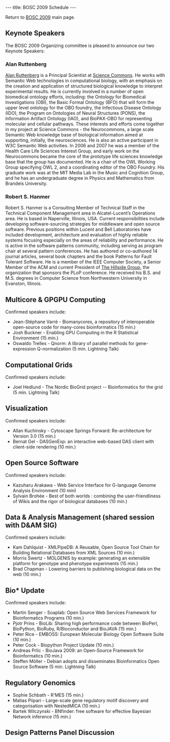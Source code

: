 ---
title: BOSC 2009 Schedule
---

Return to [[BOSC_2009 | BOSC 2009]] main page.

== Keynote Speakers ==

The BOSC 2009 Organizing committee is pleased to announce our two Keynote Speakers:

=== Alan Ruttenberg ===

[http://sciencecommons.org/about/whoweare/ruttenberg/ Alan Ruttenberg] is a Principal Scientist at [http://sciencecommons.org Science Commons].  He works with Semantic Web technologies in computational biology, with an emphasis on the creation and application of structured biological knowledge to interpret experimental results. He is currently involved in a number of open biomedical ontology efforts, including: the Ontology for Biomedical Investigations (OBI), the Basic Formal Ontology (BFO) that will form the upper level ontology for the OBO foundry, the Infectious Disease Ontology (IDO), the Program on Ontologies of Neural Structures (PONS), the Information Artifact Ontology (IAO), and BioPAX-OBO for representing molecular and cellular pathways. These interests and efforts come together in my project at Science Commons - the Neurocommons, a large scale Semantic Web knowledge base of biological information aimed at supporting, initially, the neurosciences. He is also an active participant in W3C Semantic Web activities. In 2006 and 2007 he was a member of the Health Care Life Sciences Interest Group, and early work on the Neurocommons became the core of the prototype life sciences knowledge base that the group has documented. He is a chair of the OWL Working Group specifying OWL 2, and a coordinating editor of the OBO Foundry. 
His graduate work was at the MIT Media Lab in the Music and Cognition Group, and he has an undergraduate degree in Physics and Mathematics from Brandeis University. 

=== Robert S. Hanmer ===

Robert S. Hanmer is a Consulting Member of Technical Staff in the Technical Component Management area in Alcatel-Lucent’s Operations area.  He is based in Naperville, Illinois, USA. Current responsibilities include developing software-sourcing strategies for middleware and open source software. Previous positions within Lucent and Bell Laboratories have included development, architecture and evaluation of highly reliable systems focusing especially on the areas of reliability and performance.  He is active in the software patterns community, including serving as program chair at several pattern conferences.  He has authored or co-authored 14 journal articles, several book chapters and the book Patterns for Fault Tolerant Software. He is a member of the IEEE Computer Society,  a Senior Member of the ACM and current President of [http://hillside.net/ The Hillside Group], the organization that sponsors the PLoP conference.  He received his B.S. and M.S. degrees in Computer Science from Northwestern University in Evanston, Illinois.

== Multicore & GPGPU Computing ==

Confirmed speakers include:

* Jean-Stéphane Varré - Biomanycores, a repository of interoperable open-source code for many-cores bioinformatics (15 min.)
* Josh Buckner - Enabling GPU Computing in the R Statistical Environment (15 min.)
* Oswaldo Trelles - Qnorm: A library of parallel methods for gene-expression Q-normalization (5 min. Lightning Talk)

== Computational Grids ==

Confirmed speakers include:

* Joel Hedlund - The Nordic BioGrid project -- Bioinformatics for the grid (5 min. Lightning Talk)

== Visualization ==

Confirmed speakers include:

* Allan Kuchinsky - Cytoscape Springs Forward: Re-architecture for Version 3.0 (15 min.)
* Bernat Gel - DASGenExp: an interactive web-based DAS client with client-side rendering (10 min.)

== Open Source Software ==

Confirmed speakers include:

* Kazuharu Arakawa - Web Service Interface for G-language Genome Analysis Environment (10 min)
* Sylvain Brohée - Best of both worlds : combining the user-friendliness of Wikis and the rigor of biological databases (10 min.)

== Data & Analysis Management (shared session with D&AM SIG) ==

Confirmed speakers include:

* Kam Dahlquist - XMLPipeDB: A Reusable, Open Source Tool Chain for Building Relational Databases from XML Sources (10 min.)
* Morris Swertz - MOLGENIS by example: generating an extensible platform for genotype and phenotype experiments (15 min.)
* Brad Chapman - Lowering barriers to publishing biological data on the web (10 min.)

== Bio* Update ==

Confirmed speakers include:

* Martin Senger - Soaplab: Open Source Web Services Framework for Bioinformatics Programs (10 min.)
* Pjotr Prins - BioLib: Sharing high performance code between BioPerl, BioPython, BioRuby, R/Bioconductor and BioJAVA (15 min.)
* Peter Rice - EMBOSS: European Molecular Biology Open Software Suite (10 min.)
* Peter Cock - Biopython Project Update (10 min.)
* Andreas Prlic - BioJava 2009: an Open-Source Framework for Bioinformatics (10 min.)
* Steffen Möller - Debian adopts and disseminates Bioinformatics Open Source Software (5 min. Lightning Talk)

== Regulatory Genomics ==

* Sophie Schbath - R'MES (15 min.)
* Matias Piipari - Large-scale gene regulatory motif discovery and categorisation with NestedMICA (10 min.)
* Bartek Wilczynski - BNfinder: free software for effective Bayesian Network inference (15 min.)

== Design Patterns Panel Discussion ==